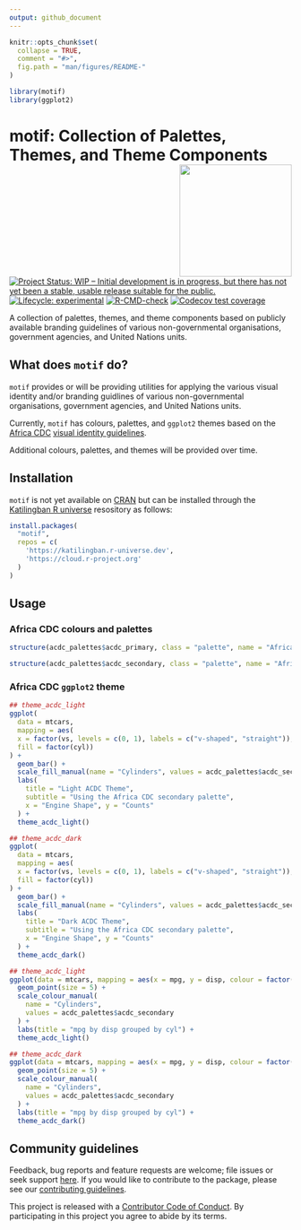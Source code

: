 ```yaml
---
output: github_document
---
```


<!-- README.md is generated from README.Rmd. Please edit that file -->

```r
knitr::opts_chunk$set(
  collapse = TRUE,
  comment = "#>",
  fig.path = "man/figures/README-"
)

library(motif)
library(ggplot2)
```

# motif: Collection of Palettes, Themes, and Theme Components <img src="man/figures/logo.png" width="200" align="right" />

<!-- badges: start -->
[![Project Status: WIP – Initial development is in progress, but there has not yet been a stable, usable release suitable for the public.](https://www.repostatus.org/badges/latest/wip.svg)](https://www.repostatus.org/#wip)
[![Lifecycle: experimental](https://img.shields.io/badge/lifecycle-experimental-orange.svg)](https://lifecycle.r-lib.org/articles/stages.html#experimental)
[![R-CMD-check](https://github.com/katilingban/motif/actions/workflows/R-CMD-check.yaml/badge.svg)](https://github.com/katilingban/motif/actions/workflows/R-CMD-check.yaml)
[![Codecov test coverage](https://codecov.io/gh/katilingban/motif/branch/main/graph/badge.svg)](https://app.codecov.io/gh/katilingban/motif?branch=main)
<!-- badges: end -->

A collection of palettes, themes, and theme components based on publicly available branding guidelines of various non-governmental organisations, government agencies, and United Nations units.

## What does `motif` do?

`motif` provides or will be providing utilities for applying the various visual identity and/or branding guidlines of various non-governmental organisations, government agencies, and United Nations units.

Currently, `motif` has colours, palettes, and `ggplot2` themes based on the [Africa CDC](https://africacdc.org/) [visual identity guidelines](https://africacdc.org/download/visual-identity-africa-cdc-branding-guide/).

Additional colours, palettes, and themes will be provided over time.

## Installation

`motif` is not yet available on [CRAN](https://cran.r-project.org) but can be installed through the [Katilingban R universe](https://katilingban.r-universe.dev) resository as follows:

```R
install.packages(
  "motif", 
  repos = c(
    'https://katilingban.r-universe.dev', 
    'https://cloud.r-project.org'
  )
)
```

## Usage

### Africa CDC colours and palettes

```r
structure(acdc_palettes$acdc_primary, class = "palette", name = "Africa CDC Primary Colours")
```

```r
structure(acdc_palettes$acdc_secondary, class = "palette", name = "Africa CDC Secondary Colours")
```

### Africa CDC `ggplot2` theme

```r
## theme_acdc_light
ggplot(
  data = mtcars,
  mapping = aes(
  x = factor(vs, levels = c(0, 1), labels = c("v-shaped", "straight")),
  fill = factor(cyl))
) +
  geom_bar() +
  scale_fill_manual(name = "Cylinders", values = acdc_palettes$acdc_secondary) +
  labs(
    title = "Light ACDC Theme",
    subtitle = "Using the Africa CDC secondary palette",
    x = "Engine Shape", y = "Counts"
  ) +
  theme_acdc_light()

## theme_acdc_dark
ggplot(
  data = mtcars,
  mapping = aes(
  x = factor(vs, levels = c(0, 1), labels = c("v-shaped", "straight")),
  fill = factor(cyl))
) +
  geom_bar() +
  scale_fill_manual(name = "Cylinders", values = acdc_palettes$acdc_secondary) +
  labs(
    title = "Dark ACDC Theme",
    subtitle = "Using the Africa CDC secondary palette",
    x = "Engine Shape", y = "Counts"
  ) +
  theme_acdc_dark()
```


```r
## theme_acdc_light
ggplot(data = mtcars, mapping = aes(x = mpg, y = disp, colour = factor(cyl))) +
  geom_point(size = 5) +
  scale_colour_manual(
    name = "Cylinders", 
    values = acdc_palettes$acdc_secondary
  ) +
  labs(title = "mpg by disp grouped by cyl") +
  theme_acdc_light()

## theme_acdc_dark
ggplot(data = mtcars, mapping = aes(x = mpg, y = disp, colour = factor(cyl))) +
  geom_point(size = 5) +
  scale_colour_manual(
    name = "Cylinders", 
    values = acdc_palettes$acdc_secondary
  ) +
  labs(title = "mpg by disp grouped by cyl") +
  theme_acdc_dark()
```

## Community guidelines

Feedback, bug reports and feature requests are welcome; file issues or seek support [here](https://github.com/katilingban/motif/issues). If you would like to contribute to the package, please see our [contributing guidelines](https://katilingban.io/motif/CONTRIBUTING.html).

This project is released with a [Contributor Code of Conduct](https://katilingban.io/motif/CODE_OF_CONDUCT.html). By participating in this project you agree to abide by its terms.

